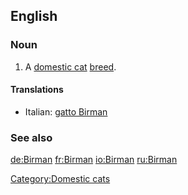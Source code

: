 ==English==

===Noun===
{{en-noun|sg=[[Birman]]}}

# A [[domestic cat]] [[breed]].

====Translations====
{{top}}
*Italian: [[gatto Birman]]
{{mid}}

{{bottom}}

===See also===
{{wikipedia|Birman}}
{{commonscat|Birman}}

[[Category:Domestic cats]]

[[de:Birman]]
[[fr:Birman]]
[[io:Birman]]
[[ru:Birman]]